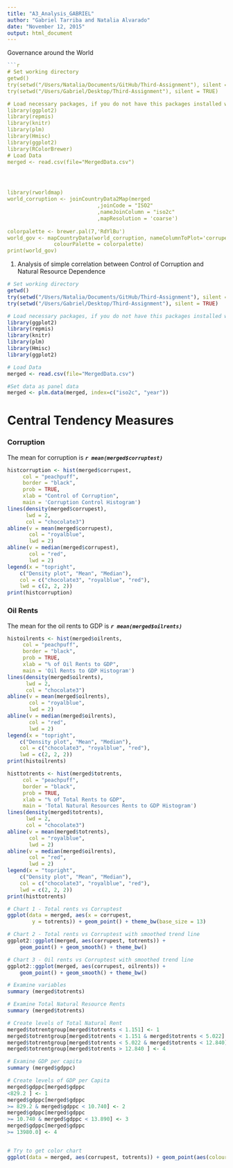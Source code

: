 ```yaml
---
title: "A3_Analysis_GABRIEL"
author: "Gabriel Tarriba and Natalia Alvarado"
date: "November 12, 2015"
output: html_document
---
```


Governance around the World
```r
```r
# Set working directory
getwd()
try(setwd("/Users/Natalia/Documents/GitHub/Third-Assignment"), silent = TRUE)
try(setwd("/Users/Gabriel/Desktop/Third-Assignment"), silent = TRUE)

# Load necessary packages, if you do not have this packages installed we highly recommend it
library(ggplot2)
library(repmis)
library(knitr)
library(plm)
library(Hmisc)
library(ggplot2)
library(RColorBrewer)
# Load Data
merged <- read.csv(file="MergedData.csv")




library(rworldmap)
world_corruption <- joinCountryData2Map(merged
                             ,joinCode = "ISO2"
                             ,nameJoinColumn = "iso2c"
                             ,mapResolution = 'coarse')
     
colorpalette <- brewer.pal(7,'RdYlBu')
world_gov <- mapCountryData(world_corruption, nameColumnToPlot='corrupest', mapTitle= 'Governance around the World',
               colourPalette = colorpalette)
print(world_gov)
```



1. Analysis of simple correlation between Control of Corruption and Natural Resource Dependence

```r
# Set working directory
getwd()
try(setwd("/Users/Natalia/Documents/GitHub/Third-Assignment"), silent = TRUE)
try(setwd("/Users/Gabriel/Desktop/Third-Assignment"), silent = TRUE)

# Load necessary packages, if you do not have this packages installed we highly recommend it
library(ggplot2)
library(repmis)
library(knitr)
library(plm)
library(Hmisc)
library(ggplot2)

# Load Data
merged <- read.csv(file="MergedData.csv")

#Set data as panel data
merged <- plm.data(merged, index=c("iso2c", "year"))
```

# Central Tendency Measures

### Corruption
The mean for corruption is ***`r mean(merged$corruptest)`***

```r
histcorruption <- hist(merged$corrupest,
     col = "peachpuff",
     border = "black",
     prob = TRUE,
     xlab = "Control of Corruption",
     main = 'Corruption Control Histogram')
lines(density(merged$corrupest),
      lwd = 2,
      col = "chocolate3")
abline(v = mean(merged$corrupest), 
       col = "royalblue", 
       lwd = 2)
abline(v = median(merged$corrupest),
       col = "red",
       lwd = 2)
legend(x = "topright",
	c("Density plot", "Mean", "Median"),
	col = c("chocolate3", "royalblue", "red"),
	lwd = c(2, 2, 2))
print(histcorruption)
```
### Oil Rents
The mean for the oil rents to GDP is ***`r mean(merged$oilrents)`***

```r
histoilrents <- hist(merged$oilrents,
     col = "peachpuff",
     border = "black",
     prob = TRUE,
     xlab = "% of Oil Rents to GDP",
     main = 'Oil Rents to GDP Histogram')
lines(density(merged$oilrents),
      lwd = 2,
      col = "chocolate3")
abline(v = mean(merged$oilrents), 
       col = "royalblue", 
       lwd = 2)
abline(v = median(merged$oilrents),
       col = "red",
       lwd = 2)
legend(x = "topright",
	c("Density plot", "Mean", "Median"),
	col = c("chocolate3", "royalblue", "red"),
	lwd = c(2, 2, 2))
print(histoilrents)
```

```r
histtotrents <- hist(merged$totrents,
     col = "peachpuff",
     border = "black",
     prob = TRUE,
     xlab = "% of Total Rents to GDP",
     main = 'Total Natural Resources Rents to GDP Histogram')
lines(density(merged$totrents),
      lwd = 2,
      col = "chocolate3")
abline(v = mean(merged$totrents), 
       col = "royalblue", 
       lwd = 2)
abline(v = median(merged$oilrents),
       col = "red",
       lwd = 2)
legend(x = "topright",
	c("Density plot", "Mean", "Median"),
	col = c("chocolate3", "royalblue", "red"),
	lwd = c(2, 2, 2))
print(histtotrents)
```
```r
# Chart 1 - Total rents vs Corruptest
ggplot(data = merged, aes(x = corrupest,
        y = totrents)) + geom_point() + theme_bw(base_size = 13)

# Chart 2 - Total rents vs Corruptest with smoothed trend line
ggplot2::ggplot(merged, aes(corrupest, totrents)) +
    geom_point() + geom_smooth() + theme_bw()

# Chart 3 - Oil rents vs Corruptest with smoothed trend line
ggplot2::ggplot(merged, aes(corrupest, oilrents)) +
    geom_point() + geom_smooth() + theme_bw()

# Examine variables
summary (merged$totrents)

# Examine Total Natural Resource Rents
summary (merged$totrents)

# Create levels of Total Natural Rent
merged$totrentgroup[merged$totrents < 1.151] <- 1
merged$totrentgroup[merged$totrents < 1.151 & merged$totrents < 5.022] <- 2
merged$totrentgroup[merged$totrents < 5.022 & merged$totrents < 12.840] <- 3
merged$totrentgroup[merged$totrents > 12.840 ] <- 4
```

```r
# Examine GDP per capita
summary (merged$gdppc)

# Create levels of GDP per Capita
merged$gdppc[merged$gdppc
<829.2 ] <- 1
merged$gdppc[merged$gdppc
>= 829.2 & merged$gdppc < 10.740] <- 2
merged$gdppc[merged$gdppc
>= 10.740 & merged$gdppc < 13.890] <- 3
merged$gdppc[merged$gdppc
>= 13980.0] <- 4


# Try to get color chart
ggplot(data = merged, aes(corrupest, totrents)) + geom_point(aes(colour = gdppc)) +theme_bw()

```

